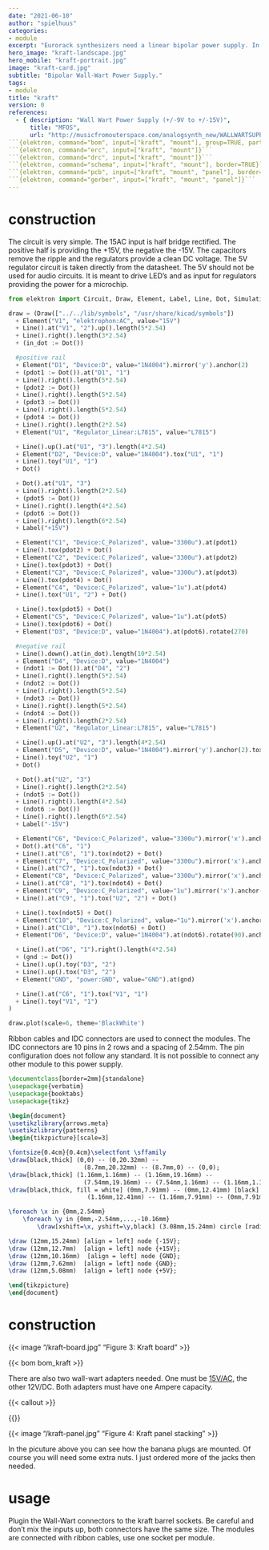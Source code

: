 ```yaml
---
date: "2021-06-10"
author: "spielhuus"
categories:
- module
excerpt: "Eurorack synthesizers need a linear bipolar power supply. In order not to have to work with mains voltage, a wall-wart adapter is used for power input. This power supply will provide +-15V/1A and 5V/1A. The current for +-15V is split, there is 500mA available on each rail. For the bipolar source, a 15V AC adapter is needed. The 5V source is generated by a 12V DC adapter. The circuit is largely from the MFOS Wall Wart Power Supply by Ray Wilson."
hero_image: "kraft-landscape.jpg"
hero_mobile: "kraft-portrait.jpg"
image: "kraft-card.jpg"
subtitle: "Bipolar Wall-Wart Power Supply."
tags:
- module
title: "kraft"
version: 0
references: 
  - { description: "Wall Wart Power Supply (+/-9V to +/-15V)",
      title: "MFOS",
      url: "http://musicfromouterspace.com/analogsynth_new/WALLWARTSUPPLY/WALLWARTSUPPLY.php" }
```{elektron, command="bom", input=["kraft", "mount"], group=TRUE, partlist="../../lib/partlist.yaml"}```
```{elektron, command="erc", input=["kraft", "mount"]}```
```{elektron, command="drc", input=["kraft", "mount"]}```
```{elektron, command="schema", input=["kraft", "mount"], border=TRUE}```
```{elektron, command="pcb", input=["kraft", "mount", "panel"], border=TRUE} ```
```{elektron, command="gerber", input=["kraft", "mount", "panel"]}```
---
```


# construction

The circuit is very simple. The 15AC input is half bridge rectified. The positive half is providing the +15V, the negative the -15V. The capacitors remove the ripple and the regulators provide a clean DC voltage. The 5V regulator circuit is taken directly from the datasheet. The 5V should not be used for audio circuits. It is meant to drive LED's and as input for regulators providing the power for a microchip. 

```python
from elektron import Circuit, Draw, Element, Label, Line, Dot, Simulation

draw = (Draw(["../../lib/symbols", "/usr/share/kicad/symbols"])  
  + Element("V1", "elektrophon:AC", value="15V")
  + Line().at("V1", "2").up().length(5*2.54)
  + Line().right().length(3*2.54)
  + (in_dot := Dot())

  #positive rail
  + Element("D1", "Device:D", value="1N4004").mirror('y').anchor(2)
  + (pdot1 := Dot()).at("D1", "1")
  + Line().right().length(5*2.54)
  + (pdot2 := Dot())
  + Line().right().length(5*2.54)
  + (pdot3 := Dot())
  + Line().right().length(5*2.54)
  + (pdot4 := Dot())
  + Line().right().length(2*2.54)
  + Element("U1", "Regulator_Linear:L7815", value="L7815")

  + Line().up().at("U1", "3").length(4*2.54)
  + Element("D2", "Device:D", value="1N4004").tox("U1", "1")
  + Line().toy("U1", "1")
  + Dot()

  + Dot().at("U1", "3")
  + Line().right().length(2*2.54)
  + (pdot5 := Dot())
  + Line().right().length(4*2.54)
  + (pdot6 := Dot())
  + Line().right().length(6*2.54)
  + Label("+15V")

  + Element("C1", "Device:C_Polarized", value="3300u").at(pdot1)
  + Line().tox(pdot2) + Dot()
  + Element("C2", "Device:C_Polarized", value="3300u").at(pdot2)
  + Line().tox(pdot3) + Dot()
  + Element("C3", "Device:C_Polarized", value="3300u").at(pdot3)
  + Line().tox(pdot4) + Dot()
  + Element("C4", "Device:C_Polarized", value="1u").at(pdot4)
  + Line().tox("U1", "2") + Dot()

  + Line().tox(pdot5) + Dot()
  + Element("C5", "Device:C_Polarized", value="1u").at(pdot5)
  + Line().tox(pdot6) + Dot()
  + Element("D3", "Device:D", value="1N4004").at(pdot6).rotate(270)

  #negative rail
  + Line().down().at(in_dot).length(10*2.54)
  + Element("D4", "Device:D", value="1N4004")
  + (ndot1 := Dot()).at("D4", "2")
  + Line().right().length(5*2.54)
  + (ndot2 := Dot())
  + Line().right().length(5*2.54)
  + (ndot3 := Dot())
  + Line().right().length(5*2.54)
  + (ndot4 := Dot())
  + Line().right().length(2*2.54)
  + Element("U2", "Regulator_Linear:L7815", value="L7815")

  + Line().up().at("U2", "3").length(4*2.54)
  + Element("D5", "Device:D", value="1N4004").mirror('y').anchor(2).tox("U1", "1")
  + Line().toy("U2", "1")
  + Dot()

  + Dot().at("U2", "3")
  + Line().right().length(2*2.54)
  + (ndot5 := Dot())
  + Line().right().length(4*2.54)
  + (ndot6 := Dot())
  + Line().right().length(6*2.54)
  + Label("-15V")

  + Element("C6", "Device:C_Polarized", value="3300u").mirror('x').anchor(2).at(ndot1)
  + Dot().at("C6", "1")
  + Line().at("C6", "1").tox(ndot2) + Dot()
  + Element("C7", "Device:C_Polarized", value="3300u").mirror('x').anchor(2).at(ndot2)
  + Line().at("C7", "1").tox(ndot3) + Dot()
  + Element("C8", "Device:C_Polarized", value="3300u").mirror('x').anchor(2).at(ndot3)
  + Line().at("C8", "1").tox(ndot4) + Dot()
  + Element("C9", "Device:C_Polarized", value="1u").mirror('x').anchor(2).at(ndot4)
  + Line().at("C9", "1").tox("U2", "2") + Dot()

  + Line().tox(ndot5) + Dot()
  + Element("C10", "Device:C_Polarized", value="1u").mirror('x').anchor(2).at(ndot5)
  + Line().at("C10", "1").tox(ndot6) + Dot()
  + Element("D6", "Device:D", value="1N4004").at(ndot6).rotate(90).anchor(2)

  + Line().at("D6", "1").right().length(4*2.54)
  + (gnd := Dot())
  + Line().up().toy("D3", "2")
  + Line().up().tox("D3", "2")
  + Element("GND", "power:GND", value="GND").at(gnd)

  + Line().at("C6", "1").tox("V1", "1")
  + Line().toy("V1", "1")
)

draw.plot(scale=6, theme='BlackWhite')
```

Ribbon cables and IDC connectors are used to connect the modules. The IDC connectors are 10 pins in 2 rows and a spacing of 2.54mm. The pin configuration does not follow any standard. It is not possible to connect any other module to this power supply. 

```latex
\documentclass[border=2mm]{standalone}
\usepackage{verbatim}
\usepackage{booktabs}
\usepackage{tikz}

\begin{document}
\usetikzlibrary{arrows.meta}
\usetikzlibrary{patterns}
\begin{tikzpicture}[scale=3]

\fontsize{0.4cm}{0.4cm}\selectfont \sffamily
\draw[black,thick] (0,0) -- (0,20.32mm) -- 
			  		 (8.7mm,20.32mm) -- (8.7mm,0) -- (0,0);
\draw[black,thick] (1.16mm,1.16mm) -- (1.16mm,19.16mm) -- 
			  		 (7.54mm,19.16mm) -- (7.54mm,1.16mm) -- (1.16mm,1.16mm);
\draw[black,thick, fill = white] (0mm,7.91mm) -- (0mm,12.41mm) [black] -- 
			  		  (1.16mm,12.41mm) -- (1.16mm,7.91mm) -- (0mm,7.91mm);

\foreach \x in {0mm,2.54mm}
	\foreach \y in {0mm,-2.54mm,...,-10.16mm}
		\draw[xshift=\x, yshift=\y,black] (3.08mm,15.24mm) circle [radius=0.32mm];

\draw (12mm,15.24mm) [align = left] node {-15V};
\draw (12mm,12.7mm)  [align = left] node {+15V};
\draw (12mm,10.16mm)  [align = left] node {GND};
\draw (12mm,7.62mm)  [align = left] node {GND};
\draw (12mm,5.08mm)  [align = left] node {+5V};

\end{tikzpicture}
\end{document}
```

# construction

{{< image "/kraft-board.jpg" "Figure 3: Kraft board" >}}

{{< bom bom_kraft >}}

There are also two wall-wart adapters needed. One must be [15V/AC](https://www.mascot.no/media/2444/8710-tech-spec_.pdf), the other 12V/DC. Both adapters must have one Ampere capacity.

{{< callout >}}

{{<report kraft kraft mount>}}

{{< image "/kraft-panel.jpg" "Figure 4: Kraft panel stacking" >}}

In the picuture above you can see how the banana plugs are mounted. Of course you will need some extra nuts. I just ordered more of the jacks then needed.

# usage


Plugin the Wall-Wart connectors to the kraft barrel sockets. Be careful and don't mix the inputs up, both connectors have the same size. The modules are connected with ribbon cables, use one socket per module. 

